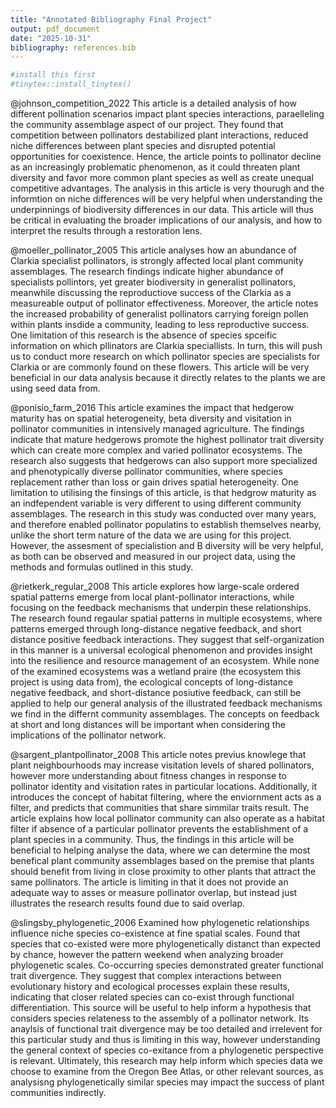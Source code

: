 ```yaml
---
title: "Annotated Bibliography Final Project"
output: pdf_document
date: "2025-10-31"
bibliography: references.bib
---
```

```r
#install this first
#tinytex::install_tinytex()

```

@johnson_competition_2022
This article is a detailed analysis of how different pollination scenarios impact plant species interactions, paraelleling the community assemblage aspect of our project. They found that competition between pollinators destabilized plant interactions, reduced niche differences between plant species and disrupted potential opportunities for coexistence. Hence, the article points to pollinator decline as an increasingly problematic phenomenon, as it could threaten plant diversity and favor more common plant species as well as create unequal competitive advantages. The analysis in this article is very thourugh and the informtion on niche differences will be very helpful when understanding the underpinnings of biodiversity differences in our data. This article will thus be critical in evaluating the broader implications of our analysis, and how to interpret the results through a restoration lens. 

@moeller_pollinator_2005
This article analyses how an abundance of Clarkia specialist pollinators, is strongly affected local plant community assemblages. The research findings indicate higher abundance of specialists pollintors, yet greater biodiversity in generalist pollinators, meanwhile discussing the reproductiove success of the Clarkia as a measureable output of pollinator effectiveness. Moreover, the article notes the increased probability of generalist pollinators carrying foreign pollen within plants insdide a community, leading to less reproductive success. One limitation of this research is the absence of species spceific information on which pllinators are Clarkia speciallists. In turn, this will push us to conduct more research on which pollinator species are specialists for Clarkia or are commonly found on these flowers. This article will be very beneficial in our data analysis because it directly relates to the plants we are using seed data from. 

@ponisio_farm_2016
This article examines the impact that hedgerow maturity has on spatial heterogeneity, beta diversity and visitation in pollinator communities in intensively managed agriculture. The findings indicate that mature hedgerows promote the highest pollinator trait diversity which can create more complex and varied pollinator ecosystems. The research also suggests that hedgerows can also support more specialized and phenotypically diverse pollinator communities, where species replacement rather than loss or gain drives spatial heterogeneity. One limitation to utilising the finsings of this article, is that hedgrow maturity as an indfependent variable is very different to using different community assemblages. The research in this study was conducted over many years, and therefore enabled pollinator populatins to establish themselves nearby, unlike the short term nature of the data we are using for this project. However, the assesment of specialistion and B diversity will be very helpful, as both can be observed and measured in our project data, using the methods and formulas outlined in this study. 

@rietkerk_regular_2008
This article explores how large-scale ordered spatial patterns emerge from local plant-pollinator interactions, while focusing on the feedback mechanisms that underpin these relationships. The research found regaular spatial patterns in multiple ecosystems, where patterns emerged through long-distance negative feedback, and short distance positive feedback interactions. They suggest that self-organization in this manner is a universal ecological phenomenon and provides insight into the resilience and resource management of an ecosystem. While none of the examined ecosystems was a wetland praire (the ecosystem this project is using data from), the ecological concepts of long-distance negative feedback, and short-distance posiutive feedback, can still be applied to help our general analysis of the illustrated feedback mechanisms we find in the differnt community assemblages. The concepts on feedback at short and long distances will be important when considering the implications of the pollinator network. 

@sargent_plantpollinator_2008
This article notes previus knowlege that plant neighbourhoods may increase visitation levels of shared pollinators, however more understanding about fitness changes in response to pollinator identity and visitation rates in particular locations. Additionally, it introduces the concept of habitat filtering, where the enviornment acts as a filter, and predicts that communities that share simmilar traits result. The article explains how local pollinator community can also operate as a habitat filter if absence of a particular pollinator prevents the establishment of a plant species in a community. Thus, the findings in this article will be beneficial to helping analyse the data, where we can determine the most benefical plant community assemblages based on the premise that plants should benefit from living in close proximity to other plants that attract the same pollinators. The article is limiting in that it does not provide an adequate way to asses or measure pollinator overlap, but instead just illustrates the research results found due to said overlap. 

@slingsby_phylogenetic_2006
Examined how phylogenetic relationships influence niche species co-existence at fine spatial scales. Found that species that co-existed were more phylogenetically distanct than expected by chance, however the pattern weekend when analyzing broader phylogenetic scales. Co-occurring species demonstrated greater functional trait divergence. They suggest that complex interactions between evolutionary history and ecological processes explain these results, indicating that closer related species can co-exist through functional differentiation.  This source will be useful to help inform a hypothesis that considers species relateness to the assembly of a pollinator network. Its anaylsis of functional trait divergence may be too detailed and irrelevent for this particular study and thus is limiting in this way, however understanding the general context of species co-exitance from a phylogenetic perspective is relevant. Ultimately, this research may help inform which species data we choose to examine from the Oregon Bee Atlas, or other relevant sources, as analysisng phylogenetically similar species may impact the success of plant communities indirectly. 





